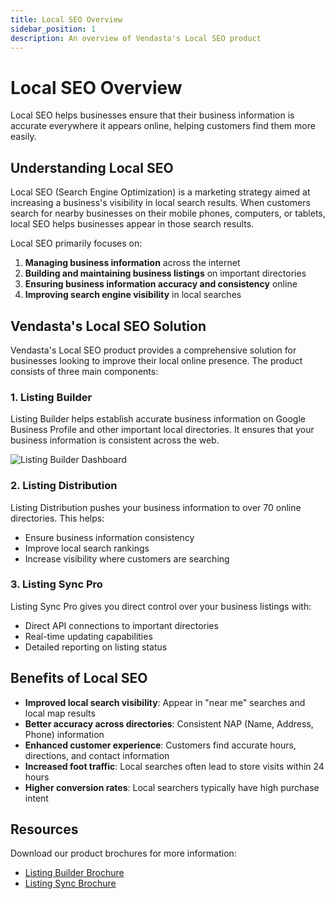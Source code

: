 ```yaml
---
title: Local SEO Overview
sidebar_position: 1
description: An overview of Vendasta's Local SEO product
---
```


# Local SEO Overview

Local SEO helps businesses ensure that their business information is accurate everywhere it appears online, helping customers find them more easily.

## Understanding Local SEO

Local SEO (Search Engine Optimization) is a marketing strategy aimed at increasing a business's visibility in local search results. When customers search for nearby businesses on their mobile phones, computers, or tablets, local SEO helps businesses appear in those search results.

Local SEO primarily focuses on:

1. **Managing business information** across the internet
2. **Building and maintaining business listings** on important directories
3. **Ensuring business information accuracy and consistency** online
4. **Improving search engine visibility** in local searches

## Vendasta's Local SEO Solution

Vendasta's Local SEO product provides a comprehensive solution for businesses looking to improve their local online presence. The product consists of three main components:

### 1. Listing Builder

Listing Builder helps establish accurate business information on Google Business Profile and other important local directories. It ensures that your business information is consistent across the web.

![Listing Builder Dashboard](/img/local-seo-overview/image5.jpg)

### 2. Listing Distribution

Listing Distribution pushes your business information to over 70 online directories. This helps:

- Ensure business information consistency
- Improve local search rankings
- Increase visibility where customers are searching

### 3. Listing Sync Pro

Listing Sync Pro gives you direct control over your business listings with:

- Direct API connections to important directories
- Real-time updating capabilities
- Detailed reporting on listing status

## Benefits of Local SEO

- **Improved local search visibility**: Appear in "near me" searches and local map results
- **Better accuracy across directories**: Consistent NAP (Name, Address, Phone) information
- **Enhanced customer experience**: Customers find accurate hours, directions, and contact information
- **Increased foot traffic**: Local searches often lead to store visits within 24 hours
- **Higher conversion rates**: Local searchers typically have high purchase intent

## Resources

Download our product brochures for more information:

- [Listing Builder Brochure](/downloads/local-seo-overview/Listing_Builder_Brochure.pdf)
- [Listing Sync Brochure](/downloads/local-seo-overview/Listing_Sync_Brochure.pdf)